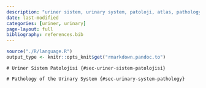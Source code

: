 ```yaml
---
description: "uriner sistem, urinary system, patoloji, atlas, pathology, whole slide image"
date: last-modified
categories: [uriner, urinary]
page-layout: full
bibliography: references.bib
---
```


```r
source("./R/language.R")
output_type <- knitr::opts_knit$get("rmarkdown.pandoc.to")
```

```asis
# Uriner Sistem Patolojisi {#sec-uriner-sistem-patolojisi}
```

```asis
# Pathology of the Urinary System {#sec-urinary-system-pathology}
```
